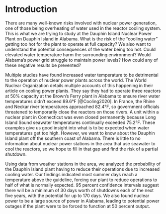 # Introduction

There are many well-known risks involved with nuclear power generation, one of those being overheating of water used in the reactor cooling system. This is what we are trying to study at the Dauphin Island Nuclear Power Plant on Dauphin Island in Alabama. What is the risk of the "cooling water" getting too hot for the plant to operate at full capacity? We also want to understand the potential consequences of the water being too hot. Could elevated water temperature harm the surrounding environment? Would Alabama's power grid struggle to maintain power levels? How could any of these negative results be prevented?

Multiple studies have found increased water temperature to be detrimental to the operation of nuclear power plants across the world. The World Nuclear Organization details multiple accounts of this happening in their article on cooling power plants. They say they had to operate three reactors at 50% capacity at the Brown's Ferry plant in Alabama to ensure river water temperatures didn't exceed 89.6°F \[@Cooling2020\]. In France, the Rhine and Neckar river temperatures approached 82.4°F, so government officials threatened to temporarily close the reactors on those rivers. A unit within a nuclear plant in Connecticut was even closed permanently because Long Island Sound seawater temperatures continually exceeded 75.2°F. These examples give us good insight into what is to be expected when water temperatures get too high. However, we want to know about the Dauphin Island plant off the southern coast of Alabama. There is little to no information about nuclear power stations in the area that use seawater to cool the reactors, so we hope to fill in that gap and find the risk of a partial shutdown.

Using data from weather stations in the area, we analyzed the probability of the Dauphin Island plant having to reduce their operations due to increased cooling water. Our findings indicated most summer days reach a temperature above the guideline, forcing our plant to reduce operations to half of what is normally expected. 95 percent confidence intervals suggest there will be a minimum of 30 days worth of shutdowns each of the next five years, with the potential for up to 170 days. We also found nuclear power to be a large source of power in Alabama, leading to potential power outages if the plant were to be forced to function at 50 percent output.
